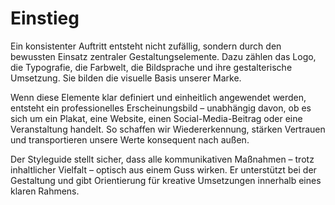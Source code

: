 # Einstieg

Ein konsistenter Auftritt entsteht nicht zufällig, sondern durch den bewussten Einsatz zentraler Gestaltungselemente. Dazu zählen das Logo, die Typografie, die Farbwelt, die Bildsprache und ihre gestalterische Umsetzung. Sie bilden die visuelle Basis unserer Marke.

Wenn diese Elemente klar definiert und einheitlich angewendet werden, entsteht ein professionelles Erscheinungsbild – unabhängig davon, ob es sich um ein Plakat, eine Website, einen Social-Media-Beitrag oder eine Veranstaltung handelt. So schaffen wir Wiedererkennung, stärken Vertrauen und transportieren unsere Werte konsequent nach außen.

Der Styleguide stellt sicher, dass alle kommunikativen Maßnahmen – trotz inhaltlicher Vielfalt – optisch aus einem Guss wirken. Er unterstützt bei der Gestaltung und gibt Orientierung für kreative Umsetzungen innerhalb eines klaren Rahmens.
